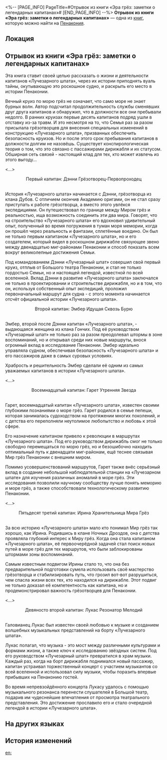 <%-- [PAGE_INFO]
PageTitle=#Отрывок из книги «Эра грёз: заметки о легендарных капитанах»#
[END_PAGE_INFO] --%>
{{Дополнить}}
{{Книга Инфобокс
|id           = 366
|partIds      = 190661
|Название     = 
|Изображение  = Предмет Книга Пенакония.png
|Мир          = Пенакония
|Томов        = 1
|Автор        = <!--нужно добавить-->
|Описание     = Конспект одного из сотрудников по книге о прежних капитанах «Лучезарного шпата».
|Том1         = {{tx}}
|Источник1    = {{tx|Отсутствует источник}}
|Персонажи    = 
|Фракции      = 
}}
'''Отрывок из книги «Эра грёз: заметки о легендарных капитанах»''' — одна из [[Книги|книг]], которую можно найти на [[Пенакония]].

==Локация==
{{Отметка карты|<!--название карты-->|<!--id отметки-->}}

==Отрывок из книги «Эра грёз: заметки о легендарных капитанах»==
Эта книга ставит своей целью рассказать о жизни и деятельности капитанов «Лучезарного шпата», через их истории приподнять вуаль тайны, окутывающую это роскошное судно, и раскрыть его место в истории Пенаконии.

Вечный круиз по морю грёз не означает, что само море не знает бурных волн. Автор подсчитал продолжительность службы сменявших друг друга капитанов и обнаружил, что в должности все они пребывали недолго. В ранних круизах первые десять капитанов подряд ушли в отставку из-за травм. И это несмотря на то, что Семья раз за разом присылала грёзотворцев для внесения специальных изменений в конструкцию «Лучезарного шпата», призванных обеспечить безопасность круизов. Но и после этого срок пребывания капитанов в должности долгим не назовёшь. Существует конспирологическая теория о том, что это связано с пассажирами дирижабля и их статусом. Обширная сеть связей - настоящий клад для тех, кто может извлечь из этого выгоду...

<...><br /><div align="center">Первый капитан: Дэнни Грёзотворец-Первопроходец</div><br />История «Лучезарного шпата» начинается с Дэнни, грёзотворца из клана Дубов. С отличием окончив Академию оригами, он не стал сразу приступать к работе грёзотворца, а вместо этого увлёкся экспедициями. Он путешествовал по границе между Миром грёз и реальностью, ища возможность соединить эти два мира. Говорят, что на строительство «Лучезарного шпата» его вдохновил удивительный опыт, полученный во время погружения в туман моря мемории, когда он прошёл через реальность и фантазии, сплетённые воедино. Он был не только первым капитаном «Лучезарного шпата», но и его создателем, который видел в роскошном дирижабле связующее звено между двенадцатью миг-районами Пенаконии и способ показать всем вокруг великолепные достижения Семьи.

Под командованием Дэнни «Лучезарный шпат» совершил свой первый круиз, отплыв от Большого театра Пенаконии, и стал не только гордостью Семьи, но и настоящей легендой, известной по всей вселенной. Вклад Дэнни в развитие «Лучезарного шпата» заключался не только в проектировании и строительстве дирижабля, но и в том, что он, используя собственный опыт экспедиций, проложил первоначальный маршрут для судна - с этого момента начинается отсчёт официальной истории «Лучезарного шпата».

<div align="center">Второй капитан: Эмбер Идущая Сквозь Бурю</div><br />Эмбер, второй после Дэнни капитан «Лучезарного шпата», - выдающаяся женщина из клана Гончих. Под её руководством «Лучезарный шпат» не только раз за разом преодолевал штормы в зоне воспоминаний, но и открывал среди них новые маршруты, внося огромный вклад в исследование Пенаконии. Эмбер идеально управляла судном, обеспечивая безопасность «Лучезарного шпата» и его пассажиров даже в самых суровых условиях.

Храбрость и решительность Эмбер сделали её одним из самых уважаемых капитанов в истории «Лучезарного шпата».

<...>

<div align="center">Восемнадцатый капитан: Гарет Утренняя Звезда</div><br />Гарет, восемнадцатый капитан «Лучезарного шпата», известен своими глубокими познаниями о море грёз. Гарет родился в семье пепеши, которая занималась судоходством на протяжении многих поколений, и с детства его переполняли неутолимое любопытство и любовь к этой сфере.

Его назначение капитаном привело к революции в маршрутах «Лучезарного шпата». Под его руководством дирижабль смог не только свободно перемещаться по морю грёз, но и безошибочно находить оптимальный путь к двенадцати миг-районам, ещё теснее связывая Мир грёз Пенаконии с внешним миром.

Помимо усовершенствований маршрутов, Гарет также внёс серьёзный вклад в создание небольшой наблюдательной станции на «Лучезарном шпате» для изучения различных аномалий в море грёз. Эти исследования позволили научному сообществу лучше понять меморию и море грёз, а также способствовали технологическому развитию Пенаконии.

<...>

<div align="center">Пятьдесят третий капитан: Ирина Хранительница Мира Грёз</div><br />За всю историю «Лучезарного шпата» мало кто понимал Мир грёз так хорошо, как Ирина. Родившись в клане Ночных Дроздов, она с детства проявляла глубокий интерес к Миру грёз. Когда она стала капитаном «Лучезарного шпата», её первоочерёдной задачей стал поиск новых путей в море грёз для тех маршрутов, что были заблокированы штормами зоны воспоминаний.

Самым известным подвигом Ирины стало то, что она без предварительной подготовки сумела использовать своё мастерство грёзотворца и стабилизировать путь, что грозил вот-вот разрушиться, чем спасла жизни всех тех, кто находился на дирижабле. Этот подвиг не только доказал её компетентность как капитана, но и продемонстрировал важность грёзотворцев для Пенаконии.

<...>

<div align="center">Девяносто второй капитан: Лукас Резонатор Мелодий</div><br />Галовианец Лукас был известен своей любовью к музыке и созданием волшебных музыкальных представлений на борту «Лучезарного шпата».

Лукас полагал, что музыка - это мост между различными культурами и формами жизни, а также ключ к исследованию звёздных систем. Под его руководством «Лучезарный шпат» превратился в храм музыки. Каждый раз, когда на борт дирижабля поднимался новый пассажир, капитан устраивал торжественный концерт с участием музыкантов со всей вселенной и использовал силу музыки, чтобы поразить впервые прибывших на Пенаконию гостей.

Во время непревзойдённого концерта Лукасу удалось с помощью музыкального резонанса перенести слушателей в Большой театр, подарив им чудеснейшие впечатления от просмотра театрального представления. Это достижение прославило его и стало очередной легендой в истории «Лучезарного шпата».

==На других языках==
{{На других языках
|en   = ''Era of Dreams: A Record of Legendary Captains'' Excerpt
|zhs  = 《梦的纪元：传奇船长录》节录
|zht  = 《夢的紀元：傳奇船長錄》節錄
|ja   = 『夢の紀元：伝説の船長録』抜粋
|ko   = ≪꿈의 기원: 전설적인 선장들의 기록≫ 발췌
|es   = Fragmento de «Era de los sueños: Un registro de los capitanes legendarios»
|fr   = ''L'ère des rêves&nbsp;: histoires de capitaines légendaires'' - Extrait
|ru   = Отрывок из книги «Эра грёз: заметки о легендарных капитанах»
|th   = บทคัดสรร "ยุคแห่งความฝัน: บันทึกของกัปตันในตำนาน"
|vi   = Trích Đoạn "Kỷ Nguyên Của Giấc Mơ: Lịch Sử Về Những Thuyền Trưởng Huyền Thoại"
|de   = Auszug aus „Ära der Träume: Eine Liste legendärer Kapitäne“
|id   = Saduran "Era Mimpi: Catatan Kapten Kapal Legendaris"
|pt   = Trecho de "Era dos Sonhos: Registro de Capitães Lendários"
}}

==История изменений==
{{История изменений|3.5}}

[[en:]]